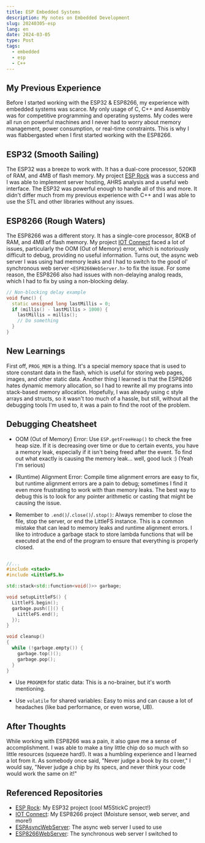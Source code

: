 ```yaml
---
title: ESP Embedded Systems
description: My notes on Embedded Development
slug: 20240305-esp
lang: en
date: 2024-03-05
type: Post
tags:
  - embedded
  - esp
  - C++
---
```


## My Previous Experience

Before I started working with the ESP32 & ESP8266, my experience with embedded systems was scarce. My only usage of
C, C++ and Assembly was for competitive programming and operating systems. My codes were all run on powerful machines
and I never had to worry about memory management, power consumption, or real-time constraints. This is why I was
flabbergasted when I first started working with the ESP8266.

## ESP32 (Smooth Sailing)

The ESP32 was a breeze to work with. It has a dual-core processor, 520KB of RAM, and 4MB of flash memory. My project
[ESP Rock](https://github.com/algasami/esp_rock) was a success and I was able to implement server hosting, AHRS analysis
and a useful web interface. The ESP32 was powerful enough to handle all of this and more. It didn't differ much from my
previous experience with C++ and I was able to use the STL and other libraries without any issues.

## ESP8266 (Rough Waters)

The ESP8266 was a different story. It has a single-core processor, 80KB of RAM, and 4MB of flash memory. My project
[IOT Connect](https://github.com/algasami/iot_connect) faced a lot of issues, particularly the OOM (Out of Memory) error,
which is notoriously difficult to debug, providing no useful information. Turns out, the async web server I was using
had memory leaks and I had to switch to the good ol' synchronous web server `<ESP8266WebServer.h>` to fix the issue.
For some reason, the ESP8266 also had issues with non-delaying analog reads, which I had to fix by using a non-blocking
delay.

```cpp
// Non-blocking delay example
void func() {
  static unsigned long lastMillis = 0;
  if (millis() - lastMillis > 1000) {
    lastMillis = millis();
    // Do something
  }
}
```

## New Learnings

First off, `PROG_MEM` is a thing. It's a special memory space that is used to store constant data in the flash, which is
useful for storing web pages, images, and other static data. Another thing I learned is that the ESP8266 hates dynamic
memory allocation, so I had to rewrite all my programs into stack-based memory allocation. Hopefully, I was already using
c style arrays and structs, so it wasn't too much of a hassle, but still, without all the debugging tools I'm used to,
it was a pain to find the root of the problem.

## Debugging Cheatsheet

- OOM (Out of Memory) Error: Use `ESP.getFreeHeap()` to check the free heap size. If it is decreasing over time or due
  to certain events, you have a memory leak, especially if it isn't being freed after the event. To find out what exactly
  is causing the memory leak... well, good luck :) (Yeah I'm serious)

- (Runtime) Alignment Error: Compile time alignment errors are easy to fix, but runtime alignment errors are a pain to
  debug; sometimes I find it even more frustrating to work with than memory leaks. The best way to debug this is to
  look for any pointer arithmetic or casting that might be causing the issue.

- Remember to `.end()`/`.close()`/`.stop()`: Always remember to close the file, stop the server, or end the LittleFS
  instance. This is a common mistake that can lead to memory leaks and runtime alignment errors. I like to introduce
  a garbage stack to store lambda functions that will be executed at the end of the program to ensure that everything
  is properly closed.

```cpp

//...
#include <stack>
#include <LittleFS.h>

std::stack<std::function<void()>> garbage;

void setupLittleFS() {
  LittleFS.begin();
  garbage.push([]() {
    LittleFS.end();
  });
}

void cleanup()
{
  while (!garbage.empty()) {
    garbage.top()();
    garbage.pop();
  }
}
```

- Use `PROGMEM` for static data: This is a no-brainer, but it's worth mentioning.

- Use `volatile` for shared variables: Easy to miss and can cause a lot of headaches (like bad performance, or even
  worse, UB).

## After Thoughts

While working with ESP8266 was a pain, it also gave me a sense of accomplishment. I was able to make a tiny little chip
do so much with so little resources (squeeze hard!). It was a humbling experience and I learned a lot from it. As somebody
once said, "Never judge a book by its cover," I would say, "Never judge a chip by its specs, and never think your code
would work the same on it!"

## Referenced Repositories

- [ESP Rock](https://github.com/algasami/esp_rock): My ESP32 project (cool M5StickC project!)
- [IOT Connect](https://github.com/algasami/iot_connect): My ESP8266 project (Moisture sensor, web server, and more!)
- [ESPAsyncWebServer](https://github.com/me-no-dev/ESPAsyncWebServer): The async web server I used to use
- [ESP8266WebServer](https://github.com/esp8266/Arduino/tree/master/libraries/ESP8266WebServer): The synchronous web
  server I switched to
